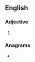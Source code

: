 ==English==

===Adjective===
{{head|en|adjective superlative form}}

# {{en-superlative of|zany}}

===Anagrams===
* {{anagrams|en|Zetinas|zeatins}}